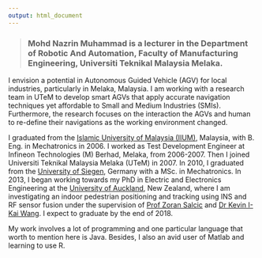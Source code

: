 ```yaml
---
output: html_document
---
```

  
>### Mohd Nazrin Muhammad is a lecturer in the Department of Robotic And Automation, Faculty of Manufacturing Engineering, Universiti Teknikal Malaysia Melaka.


I envision a potential in Autonomous Guided Vehicle (AGV) for local industries, particularly in Melaka, Malaysia. I am working with a research team in UTeM to develop smart AGVs that apply accurate navigation techniques yet affordable to Small and Medium Industries (SMIs). Furthermore, the research focuses on the interaction the AGVs and human to re-define their navigations as the working environment changed.

I graduated from the [Islamic University of Malaysia (IIUM)](http://www.iium.edu.my/), Malaysia, with B. Eng. in Mechatronics in 2006. I worked as Test Development Engineer at Infineon Technologies (M) Berhad, Melaka, from 2006-2007. Then I joined Universiti Teknikal Malaysia Melaka (UTeM) in 2007. In 2010, I graduated from the [University of Siegen](https://www.mechatronics.eti.uni-siegen.de/), Germany with a MSc. in Mechatronics. In 2013, I began working towards my PhD in Electric and Electronics Engineering at the [University of Auckland](https://www.auckland.ac.nz/en/engineering/about-the-faculty/electrical-and-computer-engineering.html), New Zealand, where I am investigating an indoor pedestrian positioning and tracking using INS and RF sensor fusion under the supervision of [Prof Zoran Salcic](https://unidirectory.auckland.ac.nz/profile/z-salcic) and [Dr Kevin I-Kai Wang](https://unidirectory.auckland.ac.nz/profile/kevin-wang). I expect to graduate by the end of 2018.

My work involves a lot of programming and one particular language that worth to mention here is Java. Besides, I also an avid user of Matlab and learning to use R.



